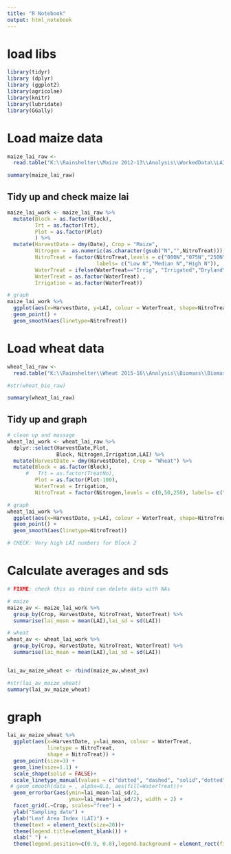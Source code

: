 ```yaml
---
title: "R Notebook"
output: html_notebook
---
```


# load libs
```r
library(tidyr)
library (dplyr)
library (ggplot2)
library(agricolae)
library(knitr)
library(lubridate)
library(GGally)
```

# Load maize data

```r
maize_lai_raw <- 
  read.table("K:\\Rainshelter\\Maize 2012-13\\Analysis\\WorkedData\\LAI\\LAI_Maize_R.txt", header=TRUE)

summary(maize_lai_raw)
```

## Tidy up and check maize lai
```r
maize_lai_work <- maize_lai_raw %>%
  mutate(Block = as.factor(Block),
         Trt = as.factor(Trt),
         Plot = as.factor(Plot)
         ) %>%
  mutate(HarvestDate = dmy(Date), Crop = "Maize",
         Nitrogen =  as.numeric(as.character(gsub("N","",NitroTreat))),
         NitroTreat = factor(NitroTreat,levels = c("000N","075N","250N"), 
                             labels= c("Low N","Median N","High N")),
         WaterTreat = ifelse(WaterTreat=="Irrig", "Irrigated","Dryland"), # same as wheat
         WaterTreat = as.factor(WaterTreat) ,
         Irrigation = as.factor(WaterTreat))

# graph
maize_lai_work %>%
  ggplot(aes(x=HarvestDate, y=LAI, colour = WaterTreat, shape=NitroTreat)) +
  geom_point() +
  geom_smooth(aes(linetype=NitroTreat))
```

# Load wheat data

```r
wheat_lai_raw <- 
  read.table("K:\\Rainshelter\\Wheat 2015-16\\Analysis\\Biomass\\BiomassLAIData.txt", header=TRUE)

#str(wheat_bio_raw)

summary(wheat_lai_raw)
```

## Tidy up and graph 

```r
# clean up and massage
wheat_lai_work <- wheat_lai_raw %>%
  dplyr::select(HarvestDate,Plot,
                Block, Nitrogen,Irrigation,LAI) %>%
  mutate(HarvestDate = dmy(HarvestDate), Crop = "Wheat") %>%
  mutate(Block = as.factor(Block),
      #   Trt = as.factor(TreatNo),
         Plot = as.factor(Plot-100),
         WaterTreat = Irrigation,
         NitroTreat = factor(Nitrogen,levels = c(0,50,250), labels= c("Low N","Median N","High N"))) 

# graph
wheat_lai_work %>%
  ggplot(aes(x=HarvestDate, y=LAI, colour = WaterTreat, shape=NitroTreat)) +
  geom_point() +
  geom_smooth(aes(linetype=NitroTreat))

# CHECK: Very high LAI numbers for Block 2

```

# Calculate averages and sds
```r

# FIXME: check this as rbind can delete data with NAs

# maize
maize_av <- maize_lai_work %>% 
  group_by(Crop, HarvestDate, NitroTreat, WaterTreat) %>%
  summarise(lai_mean = mean(LAI),lai_sd = sd(LAI))

# wheat
wheat_av <- wheat_lai_work %>% 
  group_by(Crop, HarvestDate, NitroTreat, WaterTreat) %>%
  summarise(lai_mean = mean(LAI),lai_sd = sd(LAI))


lai_av_maize_wheat <- rbind(maize_av,wheat_av)

#str(lai_av_maize_wheat)
summary(lai_av_maize_wheat)

```

# graph

```r
lai_av_maize_wheat %>%
  ggplot(aes(x=HarvestDate, y=lai_mean, colour = WaterTreat, 
             linetype = NitroTreat,
             shape = NitroTreat)) +
  geom_point(size=3) +
  geom_line(size=1.1) +  
  scale_shape(solid = FALSE)+
  scale_linetype_manual(values = c("dotted", "dashed", "solid","dotted", "dashed", "solid")) +
 # geom_smooth(data = , alpha=0.1, aes(fill=WaterTreat))+
  geom_errorbar(aes(ymin=lai_mean-lai_sd/2,
                    ymax=lai_mean+lai_sd/2), width = 2) +
  facet_grid(.~Crop, scales="free") +
  ylab("Sampling date") +
  ylab("Leaf Area Index (LAI)") +
  theme(text = element_text(size=20))+
  theme(legend.title=element_blank()) +
  xlab(" ") + 
  theme(legend.position=c(0.9, 0.8),legend.background = element_rect(fill=alpha('white', 0.1)))
```


